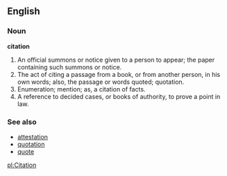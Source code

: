 ==English==

===Noun===

'''citation'''

#An official summons or notice given to a person to appear; the paper containing such summons or notice.
#The act of citing a passage from a book, or from another person, in his own words; also, the passage or words quoted; quotation.
#Enumeration; mention; as, a citation of facts.
#A reference to decided cases, or books of authority, to prove a point in law.

===See also===
*[[attestation]]
*[[quotation]]
*[[quote]]

[[pl:Citation]]